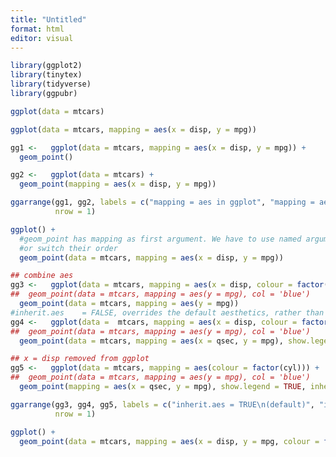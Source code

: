 ```yaml
---
title: "Untitled"
format: html
editor: visual
---
```


```r
library(ggplot2)
library(tinytex)
library(tidyverse)
library(ggpubr)
```

```r
ggplot(data = mtcars)
```

```r
ggplot(data = mtcars, mapping = aes(x = disp, y = mpg))
```

```r
gg1 <-   ggplot(data = mtcars, mapping = aes(x = disp, y = mpg)) +
  geom_point()

gg2 <-   ggplot(data = mtcars) +
  geom_point(mapping = aes(x = disp, y = mpg))

ggarrange(gg1, gg2, labels = c("mapping = aes in ggplot", "mapping = aes in geom_*"),
          nrow = 1)
```


```r
ggplot() +
  #geom_point has mapping as first argument. We have to use named arguments
  #or switch their order
  geom_point(data = mtcars, mapping = aes(x = disp, y = mpg))
```

```r
## combine aes
gg3 <-   ggplot(data = mtcars, mapping = aes(x = disp, colour = factor(cyl))) +
##  geom_point(data = mtcars, mapping = aes(y = mpg), col = 'blue')
  geom_point(data = mtcars, mapping = aes(y = mpg))
#inherit.aes    = FALSE, overrides the default aesthetics, rather than combining with them.
gg4 <-   ggplot(data =  mtcars, mapping = aes(x = disp, colour = factor(cyl))) +
##  geom_point(data = mtcars, mapping = aes(y = mpg), col = 'blue')
  geom_point(data = mtcars, mapping = aes(x = qsec, y = mpg), show.legend = TRUE, inherit.aes = FALSE)
```

```r
## x = disp removed from ggplot
gg5 <-   ggplot(data = mtcars, mapping = aes(colour = factor(cyl))) +
##  geom_point(data = mtcars, mapping = aes(y = mpg), col = 'blue')
  geom_point(mapping = aes(x = qsec, y = mpg), show.legend = TRUE, inherit.aes = FALSE)

ggarrange(gg3, gg4, gg5, labels = c("inherit.aes = TRUE\n(default)", "inherit.aes = FALSE", "no x = disp\nin ggplot"),
          nrow = 1)
```

```r
ggplot() +
  geom_point(data = mtcars, mapping = aes(x = disp, y = mpg, colour = factor(cyl), size = qsec))
```


